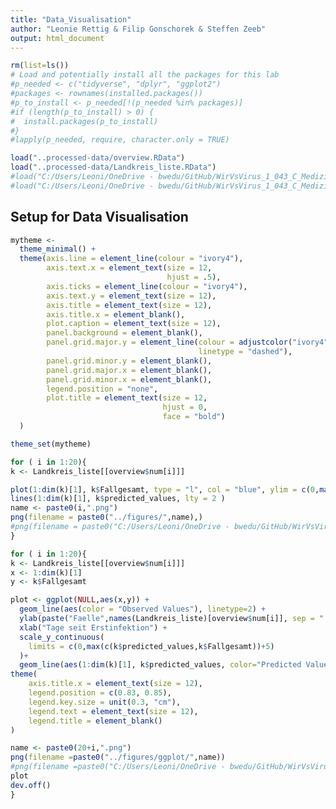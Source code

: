 ```yaml
---
title: "Data_Visualisation"
author: "Leonie Rettig & Filip Gonschorek & Steffen Zeeb"
output: html_document
---
```


```r
rm(list=ls())
# Load and potentially install all the packages for this lab
#p_needed <- c("tidyverse", "dplyr", "ggplot2")
#packages <- rownames(installed.packages())
#p_to_install <- p_needed[!(p_needed %in% packages)]
#if (length(p_to_install) > 0) {
#  install.packages(p_to_install)
#}
#lapply(p_needed, require, character.only = TRUE)
```

```r
load("..processed-data/overview.RData")
load("..processed-data/Landkreis_liste.RData")
#load("C:/Users/Leoni/OneDrive - bwedu/GitHub/WirVsVirus_1_043_C_Medizinische_Versorgung_ForecastFallzahlen/processed-data/overview.RData")
#load("C:/Users/Leoni/OneDrive - bwedu/GitHub/WirVsVirus_1_043_C_Medizinische_Versorgung_ForecastFallzahlen/processed-data/Landkreis_liste.RData")
```
## Setup for Data Visualisation
```r
mytheme <- 
  theme_minimal() +
  theme(axis.line = element_line(colour = "ivory4"),
        axis.text.x = element_text(size = 12,
                                   hjust = .5),
        axis.ticks = element_line(colour = "ivory4"),
        axis.text.y = element_text(size = 12),
        axis.title = element_text(size = 12),
        axis.title.x = element_blank(),
        plot.caption = element_text(size = 12),
        panel.background = element_blank(),
        panel.grid.major.y = element_line(colour = adjustcolor("ivory4", alpha.f = .35),
                                          linetype = "dashed"),
        panel.grid.minor.y = element_blank(),
        panel.grid.major.x = element_blank(),
        panel.grid.minor.x = element_blank(),
        legend.position = "none",
        plot.title = element_text(size = 12,
                                  hjust = 0,
                                  face = "bold")
  )

theme_set(mytheme)
```

```r
for ( i in 1:20){
k <- Landkreis_liste[[overview$num[i]]]

plot(1:dim(k)[1], k$Fallgesamt, type = "l", col = "blue", ylim = c(0,max(c(k$predicted_values,k$Fallgesamt))+5), ylab = paste("Faelle",names(Landkreis_liste)[i], sep = " "), xlab = "Tage seit Erstinfektion")
lines(1:dim(k)[1], k$predicted_values, lty = 2 )
name <- paste0(i,".png")
png(filename = paste0("../figures/",name),)
#png(filename = paste0("C:/Users/Leoni/OneDrive - bwedu/GitHub/WirVsVirus_1_043_C_Medizinische_Versorgung_ForecastFallzahlen/figures/", name))
}
```

```r
for ( i in 1:20){
k <- Landkreis_liste[[overview$num[i]]]
x <- 1:dim(k)[1]
y <- k$Fallgesamt

plot <- ggplot(NULL,aes(x,y)) +
  geom_line(aes(color = "Observed Values"), linetype=2) +
  ylab(paste("Faelle",names(Landkreis_liste)[overview$num[i]], sep = " ")) + 
  xlab("Tage seit Erstinfektion") +
  scale_y_continuous(
    limits = c(0,max(c(k$predicted_values,k$Fallgesamt))+5)
  )+
  geom_line(aes(1:dim(k)[1], k$predicted_values, color="Predicted Values"))+
theme(
    axis.title.x = element_text(size = 12),
    legend.position = c(0.83, 0.85),
    legend.key.size = unit(0.3, "cm"),
    legend.text = element_text(size = 12),
    legend.title = element_blank()
)

name <- paste0(20+i,".png")
png(filename =paste0("../figures/ggplot/",name))
#png(filename =paste0("C:/Users/Leoni/OneDrive - bwedu/GitHub/WirVsVirus_1_043_C_Medizinische_Versorgung_ForecastFallzahlen/figures/",name))
plot
dev.off()
}
```

